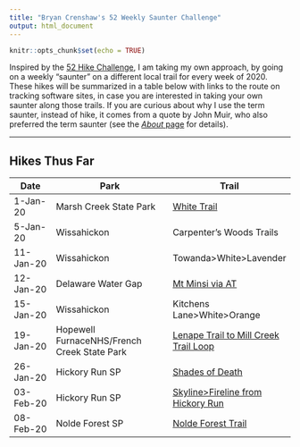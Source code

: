 ```yaml
---
title: "Bryan Crenshaw's 52 Weekly Saunter Challenge"
output: html_document
---
```


```r
knitr::opts_chunk$set(echo = TRUE)
```


Inspired by the [52 Hike Challenge](https://www.52hikechallenge.com/), I am taking my own approach, by going on a weekly "saunter" on a different local trail for every week of 2020. These hikes will be summarized in a table below with links to the route on tracking software sites, in case you are interested in taking your own saunter along those trails. If you are curious about why I use the term saunter, instead of hike, it comes from a quote by John Muir, who also preferred the term saunter (see the [*About* page](about.html) for details).  

---

## Hikes Thus Far ##


| Date    | Park                  | Trail  |
|---------|-----------------------|-------------|
|1-Jan-20| Marsh Creek State Park	|[White Trail](https://www.alltrails.com/explore/recording/marsh-creek-trail--382)|
|5-Jan-20| Wissahickon	          |Carpenter's Woods Trails|
|11-Jan-20|Wissahickon	          |Towanda>White>Lavender|
|12-Jan-20|Delaware Water Gap	    |[Mt Minsi via AT](https://www.alltrails.com/explore/recording/mount-minsi-via-appalachian-trail--1464)|
|15-Jan-20|Wissahickon	          |Kitchens Lane>White>Orange|
|19-Jan-20|	Hopewell FurnaceNHS/French Creek State Park	|[Lenape Trail to Mill Creek Trail Loop](https://www.alltrails.com/explore/recording/lenape-trail-to-mill-creek-trail-loop--69)|
|26-Jan-20|	Hickory Run SP	      |[Shades of Death](https://www.alltrails.com/explore/recording/shades-of-death-trail--588)|
|03-Feb-20|	Hickory Run SP	      |[Skyline>Fireline from Hickory Run](https://www.alltrails.com/explore/recording/skyline-trail--5929)|
|08-Feb-20|	Nolde Forest SP       |[Nolde Forest Trail](https://www.alltrails.com/explore/recording/nolde-forest-trail--412)|

```r

```

